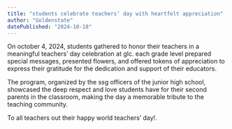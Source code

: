 ```yaml
---
title: "students celebrate teachers’ day with heartfelt appreciation"
author: "Goldenstate"
datePublished: "2024-10-18"
---
```


On october 4, 2024, students gathered to honor their teachers in a meaningful teachers’ day celebration at glc. each grade level prepared special messages, presented flowers, and offered tokens of appreciation to express their gratitude for the dedication and support of their educators.

The program, organized by the ssg officers of the junior high school, showcased the deep respect and love students have for their second parents in the classroom, making the day a memorable tribute to the teaching community.

To all teachers out their happy world teachers’ day!.